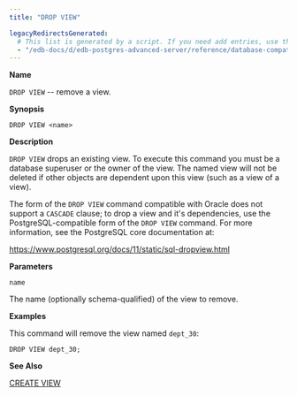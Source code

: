 ```yaml
---
title: "DROP VIEW"

legacyRedirectsGenerated:
  # This list is generated by a script. If you need add entries, use the `legacyRedirects` key.
  - "/edb-docs/d/edb-postgres-advanced-server/reference/database-compatibility-for-oracle-developers-reference-guide/11/Database_Compatibility_for_Oracle_Developers_Reference_Guide.1.076.html"
---
```


<div id="drop_view" class="registered_link"></div>

**Name**

`DROP VIEW` -- remove a view.

**Synopsis**

```text
DROP VIEW <name>
```

**Description**

`DROP VIEW` drops an existing view. To execute this command you must be a database superuser or the owner of the view. The named view will not be deleted if other objects are dependent upon this view (such as a view of a view).

The form of the `DROP VIEW` command compatible with Oracle does not support a `CASCADE` clause; to drop a view and it's dependencies, use the PostgreSQL-compatible form of the `DROP VIEW` command. For more information, see the PostgreSQL core documentation at:

<https://www.postgresql.org/docs/11/static/sql-dropview.html>

**Parameters**

`name`

 The name (optionally schema-qualified) of the view to remove.

**Examples**

This command will remove the view named `dept_30`:

```text
DROP VIEW dept_30;
```

**See Also**

[CREATE VIEW](43_create_view/#create_view)
